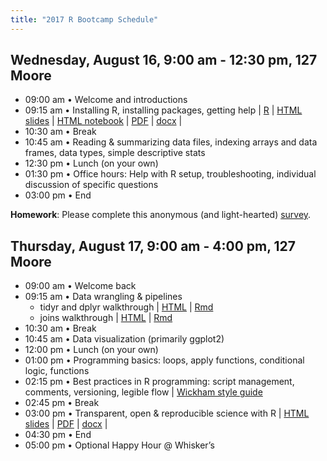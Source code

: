 ```yaml
---
title: "2017 R Bootcamp Schedule"
---
```


## Wednesday, August 16, 9:00 am - 12:30 pm, 127 Moore

- 09:00 am • Welcome and introductions
- 09:15 am • Installing R, installing packages, getting help | [R](talks/R-Workshop-James.R) | [HTML slides](talks/R-Workshop-James.html) | [HTML notebook](talks/R-Workshop-James.nb.html) | [PDF](talks/R-Workshop-James.pdf) | [docx](talks/R-Workshop-James.docx) | 
- 10:30 am • Break
- 10:45 am • Reading & summarizing data files, indexing arrays and data frames, data types, simple descriptive stats
- 12:30 pm • Lunch (on your own)
- 01:30 pm • Office hours: Help with R setup, troubleshooting, individual discussion of specific questions
- 03:00 pm • End

**Homework**: Please complete this anonymous (and light-hearted) [survey](https://docs.google.com/forms/d/1l5OX8PcN_lfVn3ykr_PtHCzhRbWzMbxhqtgILD45zRg/edit).

## Thursday, August 17, 9:00 am - 4:00 pm, 127 Moore

- 09:00 am • Welcome back
- 09:15 am • Data wrangling & pipelines
    + tidyr and dplyr walkthrough | [HTML](tutorials/dplyr_walkthrough.html) | [Rmd](tutorials/dplyr_walkthrough.Rmd)
    + joins walkthrough | [HTML](tutorials/joins_tutorial.html) | [Rmd](tutorials/joins_tutorial.Rmd)
- 10:30 am • Break
- 10:45 am • Data visualization (primarily ggplot2)
- 12:00 pm • Lunch (on your own)
- 01:00 pm • Programming basics: loops, apply functions, conditional logic, functions
- 02:15 pm • Best practices in R programming: script management, comments, versioning, legible flow | [Wickham style guide](http://adv-r.had.co.nz/Style.html)
- 02:45 pm • Break
- 03:00 pm • Transparent, open & reproducible science with R | [HTML slides](talks/r-eproducible-science.html) | [PDF](talks/r-eproducible-science.pdf) | [docx](talks/r-eproducible-science.docx) |
- 04:30 pm • End
- 05:00 pm • Optional Happy Hour @ Whisker's